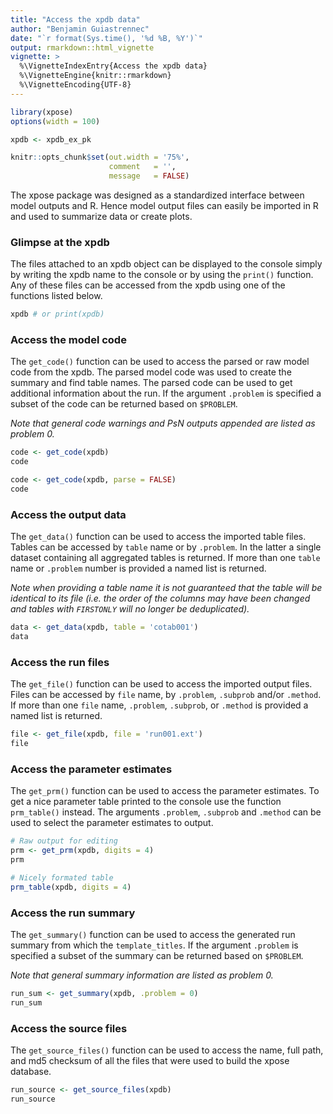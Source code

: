 ```yaml
---
title: "Access the xpdb data"
author: "Benjamin Guiastrennec"
date: "`r format(Sys.time(), '%d %B, %Y')`"
output: rmarkdown::html_vignette
vignette: >
  %\VignetteIndexEntry{Access the xpdb data}
  %\VignetteEngine{knitr::rmarkdown}
  %\VignetteEncoding{UTF-8}
---
```


```r
library(xpose)
options(width = 100)

xpdb <- xpdb_ex_pk

knitr::opts_chunk$set(out.width = '75%',
                      comment   = '',
                      message   = FALSE)
```

The xpose package was designed as a standardized interface between model outputs and R. Hence model output files can easily be imported in R and used to summarize data or create plots.

### Glimpse at the xpdb
The files attached to an xpdb object can be displayed to the console simply by writing the xpdb name to the console or by using the `print()` function. Any of these files can be accessed from the xpdb using one of the functions listed below.

```r
xpdb # or print(xpdb)
```


### Access the model code
The `get_code()` function can be used to access the parsed or raw model code from the xpdb. The parsed model code was used to create the summary and find table names. The parsed code can be used to get additional information about the run. If the argument `.problem` is specified a subset of the code can be returned based on `$PROBLEM`. 

*Note that general code warnings and PsN outputs appended are listed as problem 0.*

```r
code <- get_code(xpdb)
code
```

```r
code <- get_code(xpdb, parse = FALSE)
code
```

### Access the output data
The `get_data()` function can be used to access the imported table files. Tables can be accessed by `table` name or by `.problem`. In the latter a single dataset containing all aggregated tables is returned. If more than one `table` name or `.problem` number is provided a named list is returned. 

*Note when providing a table name it is not guaranteed that the table will be identical to its file (i.e. the order of the columns may have been changed and tables with `FIRSTONLY` will no longer be deduplicated).*

```r
data <- get_data(xpdb, table = 'cotab001')
data
```


### Access the run files
The `get_file()` function can be used to access the imported output files. Files can be accessed by `file` name, by `.problem`, `.subprob` and/or `.method`. If more than one `file` name, `.problem`, `.subprob`, or `.method` is provided a named list is returned. 

```r
file <- get_file(xpdb, file = 'run001.ext')
file
```


### Access the parameter estimates
The `get_prm()` function can be used to access the parameter estimates. To get a nice parameter table printed to the console use the function `prm_table()` instead. The arguments `.problem`, `.subprob` and `.method` can be used to select the parameter estimates to output.

```r
# Raw output for editing
prm <- get_prm(xpdb, digits = 4)
prm

# Nicely formated table
prm_table(xpdb, digits = 4)
```


### Access the run summary
The `get_summary()` function can be used to access the generated run summary from which the `template_titles`. If the argument `.problem` is specified a subset of the summary can be returned based on `$PROBLEM`. 

*Note that general summary information are listed as problem 0.*

```r
run_sum <- get_summary(xpdb, .problem = 0)
run_sum
```


### Access the source files
The `get_source_files()` function can be used to access the name, full path, and md5 checksum of all the files that were used to build the xpose database.

```r
run_source <- get_source_files(xpdb)
run_source
```
